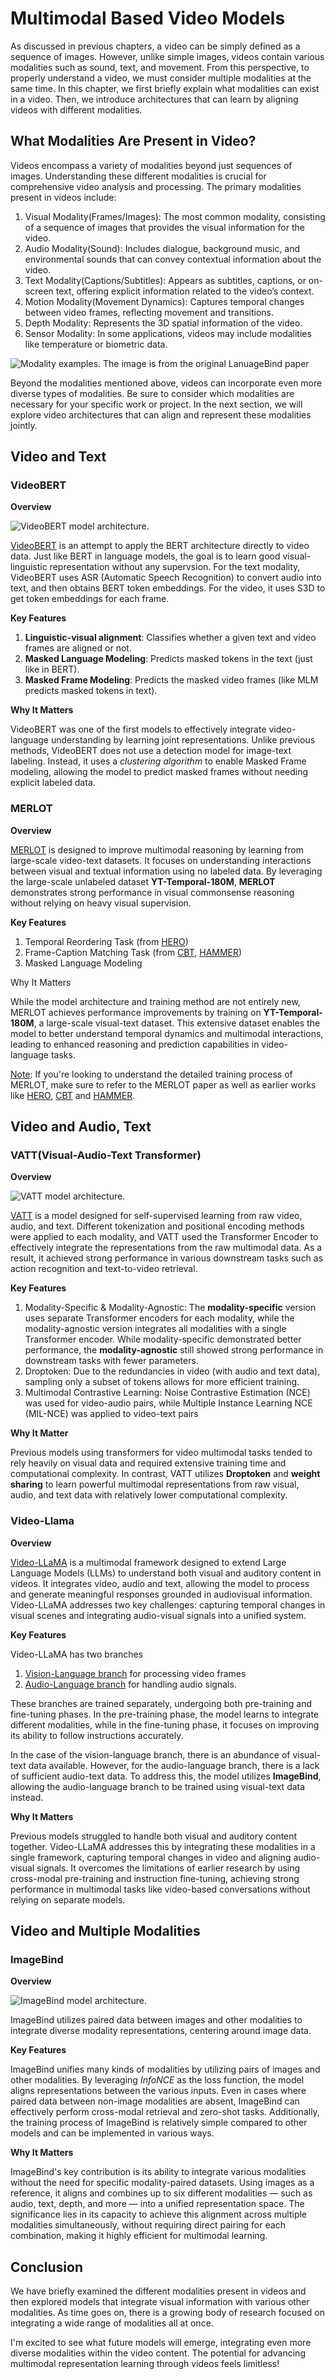 # Multimodal Based Video Models

As discussed in previous chapters, a video can be simply defined as a sequence of images. However, unlike simple images, videos contain various modalities such as sound, text, and movement. From this perspective, to properly understand a video, we must consider multiple modalities at the same time. In this chapter, we first briefly explain what modalities can exist in a video. Then, we introduce architectures that can learn by aligning videos with different modalities.

## What Modalities Are Present in Video?

Videos encompass a variety of modalities beyond just sequences of images. Understanding these different modalities is crucial for comprehensive video analysis and processing. The primary modalities present in videos include:

1. Visual Modality(Frames/Images): The most common modality, consisting of a sequence of images that provides the visual information for the video.
2. Audio Modality(Sound): Includes dialogue, background music, and environmental sounds that can convey contextual information about the video.
3. Text Modality(Captions/Subtitles): Appears as subtitles, captions, or on-screen text, offering explicit information related to the video’s context.
4. Motion Modality(Movement Dynamics): Captures temporal changes between video frames, reflecting movement and transitions.
5. Depth Modality: Represents the 3D spatial information of the video.
6. Sensor Modality: In some applications, videos may include modalities like temperature or biometric data.
    
<div class="flex justify-center">
    <img src="https://huggingface.co/datasets/hf-vision/course-assets/resolve/main/Multimodal_Based_Video_Models/Modality_example.jpg" alt="Modality examples. The image is from the original LanuageBind paper">
</div>

Beyond the modalities mentioned above, videos can incorporate even more diverse types of modalities. Be sure to consider which modalities are necessary for your specific work or project. In the next section, we will explore video architectures that can align and represent these modalities jointly.

## Video and Text

### VideoBERT

**Overview**

<div class="flex justify-center">
    <img src="https://huggingface.co/datasets/hf-vision/course-assets/resolve/main/Multimodal_Based_Video_Models/Overview_VideoBERT.png" alt="VideoBERT model architecture.">
</div>

[VideoBERT](https://arxiv.org/abs/1904.01766) is an attempt to apply the BERT architecture directly to video data. Just like BERT in language models, the goal is to learn good visual-linguistic representation without any supervsion. For the text modality, VideoBERT uses ASR (Automatic Speech Recognition) to convert audio into text, and then obtains BERT token embeddings. For the video, it uses S3D to get token embeddings for each frame. 

**Key Features**

1. **Linguistic-visual alignment**: Classifies whether a given text and video frames are aligned or not.
2. **Masked Language Modeling**: Predicts masked tokens in the text (just like in BERT).
3. **Masked Frame Modeling**: Predicts the masked video frames (like MLM predicts masked tokens in text).

**Why It Matters**

VideoBERT was one of the first models to effectively integrate video-language understanding by learning joint representations.
Unlike previous methods, VideoBERT does not use a detection model for image-text labeling. Instead, it uses a *clustering algorithm* to enable Masked Frame modeling, allowing the model to predict masked frames without needing explicit labeled data.

### MERLOT

**Overview**

[MERLOT](https://arxiv.org/abs/2106.02636) is designed to improve multimodal reasoning by learning from large-scale video-text datasets. It focuses on understanding interactions between visual and textual information using no labeled data. By leveraging the large-scale unlabeled dataset **YT-Temporal-180M**,  **MERLOT** demonstrates strong performance in visual commonsense reasoning without relying on heavy visual supervision.
    
**Key Features**

1. Temporal Reordering Task (from [HERO](https://aclanthology.org/2020.emnlp-main.161.pdf))
2. Frame-Caption Matching Task (from [CBT](https://arxiv.org/pdf/1906.05743), [HAMMER](https://aclanthology.org/2020.emnlp-main.161.pdf))
3. Masked Language Modeling

Why It Matters

While the model architecture and training method are not entirely new, MERLOT achieves performance improvements by training on **YT-Temporal-180M**, a large-scale visual-text dataset. This extensive dataset enables the model to better understand temporal dynamics and multimodal interactions, leading to enhanced reasoning and prediction capabilities in video-language tasks.
    
<u>Note</u>: If you're looking to understand the detailed training process of MERLOT, make sure to refer to the MERLOT paper as well as earlier works like [HERO](https://aclanthology.org/2020.emnlp-main.161.pdf), [CBT](https://arxiv.org/pdf/1906.05743) and [HAMMER](https://aclanthology.org/2020.emnlp-main.161.pdf).

## Video and Audio, Text

### VATT(Visual-Audio-Text Transformer)

**Overview**

<div class="flex justify-center">
    <img src="https://huggingface.co/datasets/hf-vision/course-assets/resolve/main/Multimodal_Based_Video_Models/Overview_VATT.png" alt="VATT model architecture.">
</div>

[VATT](https://arxiv.org/abs/2104.11178) is a model designed for self-supervised learning from raw video, audio, and text. Different tokenization and positional encoding methods were applied to each modality, and VATT used the Transformer Encoder to effectively integrate the representations from the raw multimodal data. As a result, it achieved strong performance in various downstream tasks such as action recognition and text-to-video retrieval.

**Key Features**

1. Modality-Specific & Modality-Agnostic: The **modality-specific** version uses separate Transformer encoders for each modality, while the modality-agnostic version integrates all modalities with a single Transformer encoder. While modality-specific demonstrated better performance, the **modality-agnostic** still showed strong performance in downstream tasks with fewer parameters.
2. Droptoken: Due to the redundancies in video (with audio and text data), sampling only a subset of tokens allows for more efficient training.
3. Multimodal Contrastive Learning: Noise Contrastive Estimation (NCE) was used for video-audio pairs, while Multiple Instance Learning NCE (MIL-NCE) was applied to video-text pairs

**Why It Matter**
    
Previous models using transformers for video multimodal tasks tended to rely heavily on visual data and required extensive training time and computational complexity. In contrast, VATT utilizes **Droptoken** and **weight sharing** to learn powerful multimodal representations from raw visual, audio, and text data with relatively lower computational complexity.

### Video-Llama

**Overview**

[Video-LLaMA](https://arxiv.org/abs/2306.02858) is a multimodal framework designed to extend Large Language Models (LLMs) to understand both visual and auditory content in videos. It integrates video, audio and text, allowing the model to process and generate meaningful responses grounded in audiovisual information. Video-LLaMA addresses two key challenges: capturing temporal changes in visual scenes and integrating audio-visual signals into a unified system.
    
**Key Features**
    
Video-LLaMA has two branches

1. <u>Vision-Language branch</u> for processing video frames 
2. <u>Audio-Language branch</u> for handling audio signals. 

These branches are trained separately, undergoing both pre-training and fine-tuning phases. In the pre-training phase, the model learns to integrate different modalities, while in the fine-tuning phase, it focuses on improving its ability to follow instructions accurately.

In the case of the vision-language branch, there is an abundance of visual-text data available. However, for the audio-language branch, there is a lack of sufficient audio-text data. To address this, the model utilizes **ImageBind**, allowing the audio-language branch to be trained using visual-text data instead.
    
**Why It Matters**
    
Previous models struggled to handle both visual and auditory content together. Video-LLaMA addresses this by integrating these modalities in a single framework, capturing temporal changes in video and aligning audio-visual signals. It overcomes the limitations of earlier research by using cross-modal pre-training and instruction fine-tuning, achieving strong performance in multimodal tasks like video-based conversations without relying on separate models.

## Video and Multiple Modalities

### ImageBind

**Overview**

<div class="flex justify-center">
    <img src="https://huggingface.co/datasets/hf-vision/course-assets/resolve/main/Multimodal_Based_Video_Models/Overview_ImageBind.png" alt="ImageBind model architecture.">
</div>

ImageBind utilizes paired data between images and other modalities to integrate diverse modality representations, centering around image data.

**Key Features**

ImageBind unifies many kinds of modalities by utilizing pairs of images and other modalities. By leveraging *InfoNCE* as the loss function, the model aligns representations between the various inputs. Even in cases where paired data between non-image modalities are absent, ImageBind can effectively perform cross-modal retrieval and zero-shot tasks.
Additionally, the training process of ImageBind is relatively simple compared to other models and can be implemented in various ways.

**Why It Matters**

ImageBind's key contribution is its ability to integrate various modalities without the need for specific modality-paired datasets. Using images as a reference, it aligns and combines up to six different modalities — such as audio, text, depth, and more — into a unified representation space. The significance lies in its capacity to achieve this alignment across multiple modalities simultaneously, without requiring direct pairing for each combination, making it highly efficient for multimodal learning.

## Conclusion

We have briefly examined the different modalities present in videos and then explored models that integrate visual information with various other modalities. 
As time goes on, there is a growing body of research focused on integrating a wide range of modalities all at once. 

I'm excited to see what future models will emerge, integrating even more diverse modalities within the video content. The potential for advancing multimodal representation learning through videos feels limitless!
